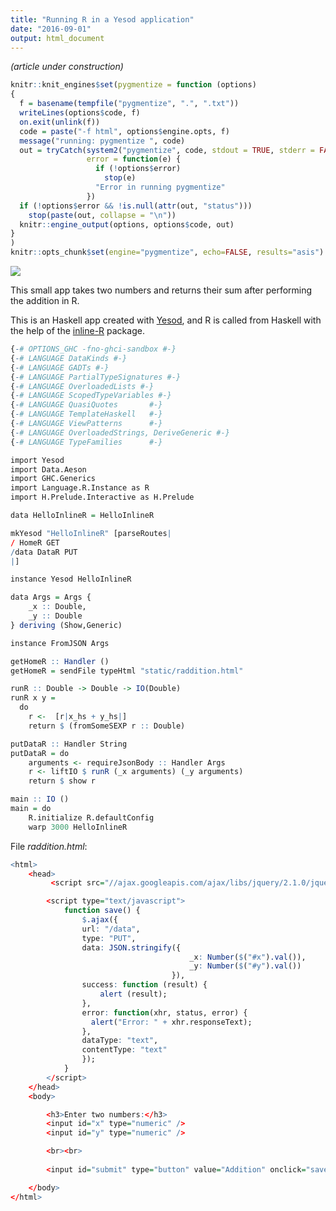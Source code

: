 ```yaml
---
title: "Running R in a Yesod application"
date: "2016-09-01"
output: html_document
---
```


*(article under construction)*

<link rel="stylesheet" type="text/css" href="assets/css/myhighlight.css">

```r
knitr::knit_engines$set(pygmentize = function (options) 
{
  f = basename(tempfile("pygmentize", ".", ".txt"))
  writeLines(options$code, f)
  on.exit(unlink(f))
  code = paste("-f html", options$engine.opts, f)
  message("running: pygmentize ", code)
  out = tryCatch(system2("pygmentize", code, stdout = TRUE, stderr = FALSE), 
                 error = function(e) {
                   if (!options$error)
                     stop(e)
                   "Error in running pygmentize"
                 })
  if (!options$error && !is.null(attr(out, "status"))) 
    stop(paste(out, collapse = "\n"))
  knitr::engine_output(options, options$code, out)
}
)
knitr::opts_chunk$set(engine="pygmentize", echo=FALSE, results="asis")
```


![](assets/img/RunRInYesod_ss.png)


This small app takes two numbers and returns their sum after performing the addition in R. 

This is an Haskell app created with [Yesod](https://en.wikipedia.org/wiki/Yesod_(web_framework)), and R is called from Haskell with the help of the [inline-R](https://tweag.github.io/HaskellR/) package.

```r
{-# OPTIONS_GHC -fno-ghci-sandbox #-}
{-# LANGUAGE DataKinds #-}
{-# LANGUAGE GADTs #-}
{-# LANGUAGE PartialTypeSignatures #-}
{-# LANGUAGE OverloadedLists #-}
{-# LANGUAGE ScopedTypeVariables #-}
{-# LANGUAGE QuasiQuotes       #-}
{-# LANGUAGE TemplateHaskell   #-}
{-# LANGUAGE ViewPatterns      #-}
{-# LANGUAGE OverloadedStrings, DeriveGeneric #-}
{-# LANGUAGE TypeFamilies      #-}

import Yesod
import Data.Aeson
import GHC.Generics
import Language.R.Instance as R
import H.Prelude.Interactive as H.Prelude

data HelloInlineR = HelloInlineR

mkYesod "HelloInlineR" [parseRoutes|
/ HomeR GET
/data DataR PUT
|]

instance Yesod HelloInlineR

data Args = Args {
    _x :: Double,
    _y :: Double
} deriving (Show,Generic)

instance FromJSON Args

getHomeR :: Handler ()
getHomeR = sendFile typeHtml "static/raddition.html"

runR :: Double -> Double -> IO(Double)
runR x y = 
  do
    r <-  [r|x_hs + y_hs|]
    return $ (fromSomeSEXP r :: Double) 

putDataR :: Handler String
putDataR = do
    arguments <- requireJsonBody :: Handler Args
    r <- liftIO $ runR (_x arguments) (_y arguments)
    return $ show r

main :: IO ()
main = do 
    R.initialize R.defaultConfig
    warp 3000 HelloInlineR
```

File *raddition.html*:

```r
<html>
	<head>
		 <script src="//ajax.googleapis.com/ajax/libs/jquery/2.1.0/jquery.min.js"></script>

		<script type="text/javascript">
			function save() {
				$.ajax({
				url: "/data",
				type: "PUT",
				data: JSON.stringify({
										_x: Number($("#x").val()), 
										_y: Number($("#y").val())
									}),
				success: function (result) {
					alert (result);
				},
				error: function(xhr, status, error) {
				  alert("Error: " + xhr.responseText);
				},
				dataType: "text",
				contentType: "text"
				}); 
			}
		</script>
	</head>
	<body>

		<h3>Enter two numbers:</h3>
		<input id="x" type="numeric" />
		<input id="y" type="numeric" />

		<br><br>
		
		<input id="submit" type="button" value="Addition" onclick="save()">

	</body>
</html>
```

